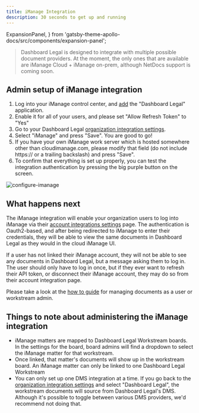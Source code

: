 ```yaml
---
title: iManage Integration
description: 30 seconds to get up and running
---
```


  ExpansionPanel,
} from 'gatsby-theme-apollo-docs/src/components/expansion-panel';

> Dashboard Legal is designed to integrate with multiple possible document providers.
> At the moment, the only ones that are available are iManage Cloud + iManage on-prem, although NetDocs support is coming soon.


## Admin setup of iManage integration

1. Log into your iManage control center, and [add](https://docs.imanage.com/cc-help/10.3.3/en/Adding_an_application.html) the "Dashboard Legal" application.
2. Enable it for all of your users, and please set "Allow Refresh Token" to "Yes"
3. Go to your Dashboard Legal [organization integration settings](https://app.dashboardlegal.com/x/settings/integrations/).
4. Select "iManage" and press "Save". You are good to go!
5. If you have your own iManage work server which is hosted somewhere other than cloudimanage.com, please modify that field (do not include https:// or a trailing backslash) and press "Save". 
6. To confirm that everything is set up properly, you can test the integration authentication by pressing the big purple button on the screen.

![configure-imanage](./img/configure-imanage.png)

## What happens next

The iManage integration will enable your organization users to log into iManage via their [account integrations settings](https://app.dashboardlegal.com/x/account/integrations/) page. The authentication is Oauth2-based, and after being redirected to iManage to enter their credentials, they will be able to view the same documents in Dashboard Legal as they would in the cloud iManage UI.

If a user has not linked their iManage account, they will not be able to see any documents in Dashboard Legal, but a message asking them to log in. The user should only have to log in once, but if they ever want to refresh their API token, or disconnect their iManage account, they may do so from their account integration page.

Please take a look at the [how to guide](./how-to/) for managing documents as a user or workstream admin.

## Things to note about administering the iManage integration
- iManage matters are mapped to Dashboard Legal Workstream boards. In the settings for the board, board admins will find a dropdown to select the iManage matter for that workstream.
- Once linked, that matter's documents will show up in the workstream board. An iManage matter can only be linked to one Dashboard Legal Workstream
- You can only set up one DMS integration at a time. If you go back to the [organization integration settings](https://app.dashboardlegal.com/x/settings/integrations/) and select "Dashboard Legal", the workstream documents will source from Dashboard Legal's DMS. Although it's possible to toggle between various DMS providers, we'd recommend not doing that.


